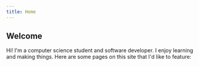 ```yaml
---
title: Home
---
```



## Welcome

Hi! I'm a computer science student and software developer. I enjoy learning and making things. Here are some pages on this site that I'd like to feature:

<CardList numColumns={3}>
  <Card
    title="About me"
    subtitle="Some more information about myself, plus my resume"
    linkPath="/about"
  />
  <Card
    title="Copy Better"
    subtitle="A mobile app I created to make life easier"
    linkPath="/apps/copy-better"
  />
  <Card
    title="Triton SE"
    subtitle="Projects I've worked on for a student org that I lead"
    linkPath="/projects/tse"
  />
</CardList>

